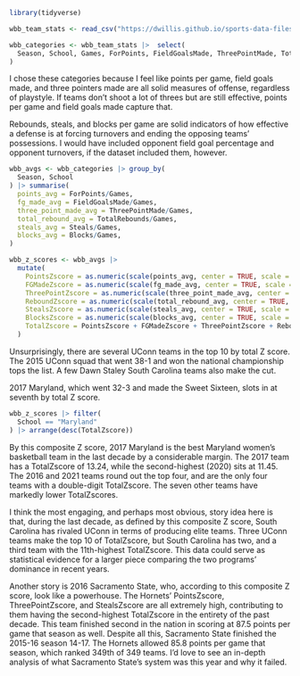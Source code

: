 ```r
library(tidyverse)

wbb_team_stats <- read_csv("https://dwillis.github.io/sports-data-files/wbbstats1525.csv")
```

```r
wbb_categories <- wbb_team_stats |>  select(
  Season, School, Games, ForPoints, FieldGoalsMade, ThreePointMade, TotalRebounds, Steals, Blocks
)
```

I chose these categories because I feel like points per game, field goals made, and three pointers made are all solid measures of offense, regardless of playstyle. If teams don't shoot a lot of threes but are still effective, points per game and field goals made capture that.

Rebounds, steals, and blocks per game are solid indicators of how effective a defense is at forcing turnovers and ending the opposing teams' possessions. I would have included opponent field goal percentage and opponent turnovers, if the dataset included them, however.

```r
wbb_avgs <- wbb_categories |> group_by(
  Season, School
) |> summarise(
  points_avg = ForPoints/Games,
  fg_made_avg = FieldGoalsMade/Games,
  three_point_made_avg = ThreePointMade/Games,
  total_rebound_avg = TotalRebounds/Games,
  steals_avg = Steals/Games,
  blocks_avg = Blocks/Games,
)

```

```r
wbb_z_scores <- wbb_avgs |> 
  mutate(
    PointsZscore = as.numeric(scale(points_avg, center = TRUE, scale = TRUE)),
    FGMadeZscore = as.numeric(scale(fg_made_avg, center = TRUE, scale = TRUE)),
    ThreePointZscore = as.numeric(scale(three_point_made_avg, center = TRUE, scale = TRUE)),
    ReboundZscore = as.numeric(scale(total_rebound_avg, center = TRUE, scale = TRUE)),
    StealsZscore = as.numeric(scale(steals_avg, center = TRUE, scale = TRUE)),
    BlocksZscore = as.numeric(scale(blocks_avg, center = TRUE, scale = TRUE)),
    TotalZscore = PointsZscore + FGMadeZscore + ThreePointZscore + ReboundZscore + StealsZscore + BlocksZscore
  )  
```

Unsurprisingly, there are several UConn teams in the top 10 by total Z score. The 2015 UConn squad that went 38-1 and won the national championship tops the list. A few Dawn Staley South Carolina teams also make the cut.

2017 Maryland, which went 32-3 and made the Sweet Sixteen, slots in at seventh by total Z score. 

```r
wbb_z_scores |> filter(
  School == "Maryland"
) |> arrange(desc(TotalZscore))
```

By this composite Z score, 2017 Maryland is the best Maryland women's basketball team in the last decade by a considerable margin. The 2017 team has a TotalZscore of 13.24, while the second-highest (2020) sits at 11.45. The 2016 and 2021 teams round out the top four, and are the only four teams with a double-digit TotalZscore. The seven other teams have markedly lower TotalZscores.

I think the most engaging, and perhaps most obvious, story idea here is that, during the last decade, as defined by this composite Z score, South Carolina has rivaled UConn in terms of producing elite teams. Three UConn teams make the top 10 of TotalZscore, but South Carolina has two, and a third team with the 11th-highest TotalZscore. This data could serve as statistical evidence for a larger piece comparing the two programs' dominance in recent years.

Another story is 2016 Sacramento State, who, according to this composite Z score, look like a powerhouse. The Hornets' PointsZscore, ThreePointZscore, and StealsZscore are all extremely high, contributing to them having the second-highest TotalZscore in the entirety of the past decade. This team finished second in the nation in scoring at 87.5 points per game that season as well. Despite all this, Sacramento State finished the 2015-16 season 14-17. The Hornets allowed 85.8 points per game that season, which ranked 349th of 349 teams. I'd love to see an in-depth analysis of what Sacramento State's system was this year and why it failed.
